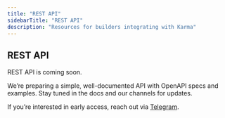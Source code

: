 ```yaml
---
title: "REST API"
sidebarTitle: "REST API"
description: "Resources for builders integrating with Karma"
---
```


## REST API

REST API is coming soon.

We’re preparing a simple, well-documented API with OpenAPI specs and examples. Stay tuned in the docs and our channels for updates.

If you’re interested in early access, reach out via [Telegram](https://t.me/karmawallet).


